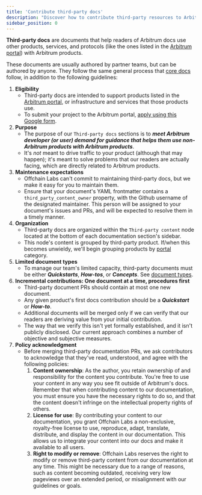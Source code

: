```yaml
---
title: 'Contribute third-party docs'
description: "Discover how to contribute third-party resources to Arbitrum's documentation. Share your expertise and help expand the largest Ethereum Layer 2 developer ecosystem."
sidebar_position: 0
---
```


**Third-party docs** are documents that help readers of Arbitrum docs use other products, services, and protocols (like the ones listed in the [Arbitrum portal](https://portal.arbitrum.io/)) with Arbitrum products.

These documents are usually authored by partner teams, but can be authored by anyone. They follow the same general process that [core docs](/for-devs/contribute#add-a-new-core-document) follow, in addition to the following guidelines:

1.  **Eligibility**
    - Third-party docs are intended to support products listed in the [Arbitrum portal](https://portal.arbitrum.io/), or infrastructure and services that those products use.
    - To submit your project to the Arbitrum portal, [apply using this Google form](@portalApplicationForm@).
2.  **Purpose**
    - The purpose of our `Third-party docs` sections is to **_meet Arbitrum developer (or user) demand for guidance that helps them use non-Arbitrum products with Arbitrum products_**.
    - It's _not_ meant to drive traffic to your product (although that may happen); it's meant to solve problems that our readers are actually facing, which are directly related to Arbitrum products.
3.  **Maintenance expectations**
    - Offchain Labs can't commit to maintaining third-party docs, but we make it easy for you to maintain them.
    - Ensure that your document's YAML frontmatter contains a `third_party_content_owner` property, with the Github username of the designated maintainer. This person will be assigned to your document's issues and PRs, and will be expected to resolve them in a timely manner.
4.  **Organization**
    - Third-party docs are organized within the `Third-party content` node located at the bottom of each documentation section's sidebar.
    - This node's content is grouped by third-party product. If/when this becomes unwieldy, we'll begin grouping products by [portal](https://portal.arbitrum.io/) category.
5.  **Limited document types**
    - To manage our team's limited capacity, third-party documents must be either **_Quickstarts_**, **_How-tos_**, or **_Concepts_**. See [document types](/for-devs/contribute#document-type-conventions).
6.  **Incremental contributions: One document at a time, procedures first**
    - Third-party document PRs should contain at most one new document.
    - Any given product's first docs contribution should be a **_Quickstart_** or **_How-to_**.
    - Additional documents will be merged only if we can verify that our readers are deriving value from your initial contribution.
    - The way that we verify this isn't yet formally established, and it isn't publicly disclosed. Our current approach combines a number of objective and subjective measures.
7.  **Policy acknowledgment**
    - Before merging third-party documentation PRs, we ask contributors to acknowledge that they've read, understood, and agree with the following policies:
      1. **Content ownership**: As the author, you retain ownership of and responsibility for the content you contribute. You're free to use your content in any way you see fit outside of Arbitrum's docs. Remember that when contributing content to our documentation, you must ensure you have the necessary rights to do so, and that the content doesn't infringe on the intellectual property rights of others.
      2. **License for use**: By contributing your content to our documentation, you grant Offchain Labs a non-exclusive, royalty-free license to use, reproduce, adapt, translate, distribute, and display the content in our documentation. This allows us to integrate your content into our docs and make it available to all users.
      3. **Right to modify or remove**: Offchain Labs reserves the right to modify or remove third-party content from our documentation at any time. This might be necessary due to a range of reasons, such as content becoming outdated, receiving very low pageviews over an extended period, or misalignment with our guidelines or goals.
